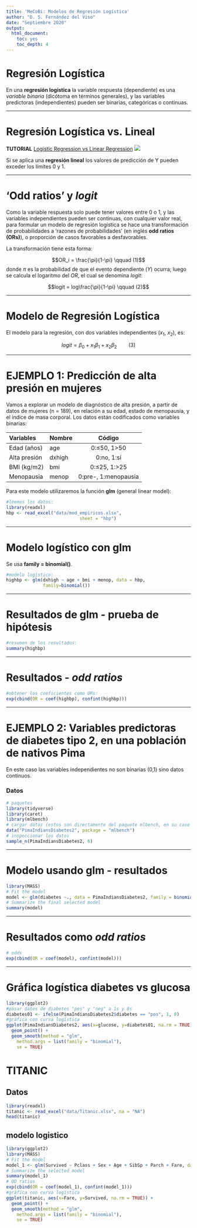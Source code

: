 ```yaml
---
title: 'MeCoBi: Modelos de Regresión Logística'
author: "D. S. Fernández del Viso"
date: "Septiembre 2020"
output:
  html_document:
    toc: yes
    toc_depth: 4
---
```


# Regresión Logística

En una __regresión logística__ la variable respuesta (dependiente) es una _variable binaria_ (dicótoma en términos generales), y las variables predictoras (independientes) pueden ser binarias, categóricas o continuas.  

***  

# Regresión Logística vs. Lineal  

__TUTORIAL__
[Logistic Regression vs Linear Regression](https://www.machinelearningplus.com/machine-learning/logistic-regression-tutorial-examples-r/)
![](linear_vs_logistic_regression.jpg)

Si se aplica una __regresión lineal__ los valores de predicción de Y pueden exceder los límites 0 y 1.

***  

# 'Odd ratios' y _logit_

Como la variable respuesta solo puede tener valores entre 0 o 1, y las variables independientes pueden ser continuas, con cualquier valor real, para formular un modelo de regresión logística se hace una transformación de probabilidades a 'razones de probabilidades' (en inglés __odd ratios (ORs)__), o proporción de casos favorables a desfavorables.

La transformación tiene esta forma:

$$OR_i = \frac{\pi}{1-\pi} \qquad (1)$$
donde $\pi$ es la probabilidad de que el evento dependiente ($Y$) ocurra; luego se calcula el logaritmo del $OR$, el cual se denomina _logit_:

$$logit = log\frac{\pi}{1-\pi} \qquad (2)$$

***  

# Modelo de Regresión Logística

El modelo para la regresión, con dos variables independientes ($x_1$, $x_2$), es:

$$logit=\beta_0 + x_1\beta_1 +x_2\beta_2\qquad (3)$$

***  

# EJEMPLO 1: Predicción de alta presión en mujeres
Vamos a explorar un modelo de diagnóstico de alta presión, a partir de datos de mujeres (n = 189), en relación a su edad, estado de menopausia, y el índice de masa corporal.  Los datos están codificados como variables binarias:

|Variables|Nombre|Código|
|:--------|:-----|:-----:|
|Edad (años)|age|0:≤50, 1>50|
|Alta presión|dxhigh|0:no, 1:sí|
|BMI (kg/m2)|bmi|0:≤25, 1:>25|
|Menopausia|menop|0:pre-, 1:menopausia|

Para este modelo utilizaremos la función __glm__ (general linear model):
```r
#leemos los datos:
library(readxl)
hbp <- read_excel("data/mod_empiricos.xlsx", 
                            sheet = "hbp")
```

***  

# Modelo logístico con glm
Se usa __family = binomial()__.  

```r
#modelo logístico:
highbp <- glm(dxhigh ~ age + bmi + menop, data = hbp,
              family=binomial())
```

***  

# Resultados de glm - prueba de hipótesis

```r
#resumen de los resultados:
summary(highbp)
```

***  

# Resultados  -  _odd ratios_ 
```r
#obtener los coeficientes como ORs:
exp(cbind(OR = coef(highbp), confint(highbp)))
```

***  

# EJEMPLO 2: Variables predictoras de diabetes tipo 2, en una población de nativos Pima
En este caso las variables independientes no son binarias (0,1) sino datos continuos.  

### Datos
```r
# paquetes
library(tidyverse)
library(caret)
library(mlbench)
# cargar datos (estos son directamente del paquete mlbench, en su caso debe usar readxl o similar)
data("PimaIndiansDiabetes2", package = "mlbench")
# inspeccionar los datos
sample_n(PimaIndiansDiabetes2, 6)
```

***  

# Modelo usando glm - resultados
```r
library(MASS)
# Fit the model
model <- glm(diabetes ~., data = PimaIndiansDiabetes2, family = binomial())
# Summarize the final selected model
summary(model)
```

***  

# Resultados como _odd ratios_
```r
# odds
exp(cbind(OR = coef(model), confint(model)))
```


***

# Gráfica logística diabetes vs glucosa
```r
library(ggplot2)
#pasar datos de diabetes "pos" y "neg" a 1s y 0s
diabetes01 <- ifelse(PimaIndiansDiabetes2$diabetes == "pos", 1, 0)
#gráfica con curva logística
ggplot(PimaIndiansDiabetes2, aes(x=glucose, y=diabetes01, na.rm = TRUE)) +
  geom_point() +
  geom_smooth(method = "glm", 
    method.args = list(family = "binomial"), 
    se = TRUE)
```
# TITANIC

## Datos
```r
library(readxl)
titanic <- read_excel("data/Titanic.xlsx", na = "NA")
head(titanic)
```

## modelo logistico
```r
library(ggplot2)
library(MASS)
# Fit the model
model_1 <- glm(Survived ~ Pclass + Sex + Age + SibSp + Parch + Fare, data = titanic, family = binomial())
# Summarize the selected model
summary(model_1)
# OD ratios
exp(cbind(OR = coef(model_1), confint(model_1)))
#gráfica con curva logística
ggplot(titanic, aes(x=Fare, y=Survived, na.rm = TRUE)) +
  geom_point() +
  geom_smooth(method = "glm", 
    method.args = list(family = "binomial"), 
    se = TRUE)
```

